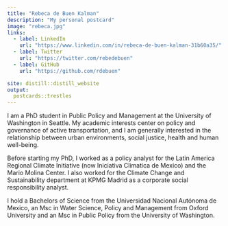 ```yaml
---
title: "Rebeca de Buen Kalman"
description: "My personal postcard"
image: "rebeca.jpg"
links:
  - label: LinkedIn
    url: "https://www.linkedin.com/in/rebeca-de-buen-kalman-31b60a35/"
  - label: Twitter
    url: "https://twitter.com/rebedebuen"
  - label: GitHub
    url: "https://github.com/rdebuen"

site: distill::distill_website
output:
  postcards::trestles
---
```

 
I am a PhD student in Public Policy and Management at the University of Washington in Seattle. My academic interests center on policy and governance of active transportation, and I am generally interested in the relationship between urban environments, social justice, health and human well-being. 

Before starting my PhD, I worked as a policy analyst for the Latin America Regional Climate Initiative (now Iniciativa Climatica de Mexico) and the Mario Molina Center. I also worked for the Climate Change and Sustainability department at KPMG Madrid as a corporate social responsibility analyst.

I hold a Bachelors of Science from the Universidad Nacional Autónoma de Mexico, an Msc in Water Science, Policy and Management from Oxford University and an Msc in Public Policy from the University of Washington.